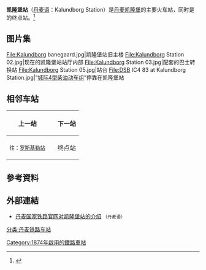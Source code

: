 {{Infobox station
| name = 凯隆堡站
| native_name = Kalundborg Station
| type = [[火车站|火车站]]<br>[[尽头式车站|尽头式车站]]
| image = Kalundborg Station 01.jpg
| caption = 现在的凯隆堡站主楼
| address = {{DEN}} [[凯隆堡自治市|凯隆堡自治市]]（4400）火车站广场2号
| operator = [[丹麦国家铁路|丹麦国家铁路]]
| line = {{link-da|西兰岛西北线铁路|Nordvestbanen}}
| platforms = 3个
| bus_routes = 520路<br>543路<br>545路<br>551路<br>552路<br>553路<br>576路<br>577路<br>430R路
| structure = [[地面车站|地面车站]]
| code = Kb
| opened = 1874年12月30日
}}
'''凯隆堡站'''（[[丹麦语|丹麦语]]：Kalundborg Station）是[[丹麦|丹麦]][[凯隆堡|凯隆堡]]的主要火车站，同时是{{link-da|西兰岛西北线铁路|Nordvestbanen}}的终点站。<ref>{{Cite web|title=Fjernstyring væk fra Kalundborg|url=https://cdn.east.bazo.dk/images/16b8a7c8-f76a-440b-ba0a-66782c872623|accessdate=2021-01-05|work=TV2 ØST|language=da}}</ref>

== 图片集 ==
<gallery widths="270" heights="200">
File:Kalundborg banegaard.jpg|凯隆堡站旧主楼
File:Kalundborg Station 02.jpg|现在的凯隆堡站站厅内部
File:Kalundborg Station 03.jpg|配套的巴士转换站
File:Kalundborg Station 05.jpg|站台
File:DSB IC4 83 at Kalundborg Station.jpg|“[[城际4型柴油动车组|城际4型柴油动车组]]”停靠在凯隆堡站
</gallery>


== 相邻车站 ==
{| class="wikitable"
!上一站
!
!下一站
|-
| align="center" |{{Link-da|凯隆堡东站|Kalundborg Øst Station}}
<small>往：[[罗斯基勒站|罗斯基勒站]]</small>
| align="center" |'''{{link-da|西兰岛西北线铁路|Nordvestbanen}}'''
| align="center" |终点站
|}

== 參考資料 ==
{{Reflist|2}}


== 外部連結 ==
*[https://www.dsb.dk/kundeservice/stationer/kalundborg/ 丹麦国家铁路官网对凯隆堡站的介绍] {{Wayback|url=https://www.dsb.dk/kundeservice/stationer/kalundborg/ |date=20190714222505 }}<small>（丹麦语）</small>
{{commonscat}}
[[分类:丹麦铁路车站|分类:丹麦铁路车站]]
[[Category:1874年啟用的鐵路車站|Category:1874年啟用的鐵路車站]]